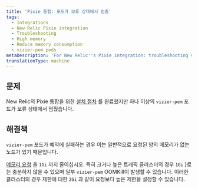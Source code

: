 ```yaml
---
title: 'Pixie 통합: 포드가 보류 상태에서 멈춤'
tags:
  - Integrations
  - New Relic Pixie integration
  - Troubleshooting
  - High memory
  - Reduce memory consumption
  - vizier-pem pods
metaDescription: 'For New Relic''s Pixie integration: troubleshooting vizier-pem pods stuck in pending state.'
translationType: machine
---
```


## 문제

New Relic의 Pixie 통합을 위한 [설치 절차](/docs/kubernetes-pixie/auto-telemetry-pixie/install-auto-telemetry-pixie) 를 완료했지만 하나 이상의 `vizier-pem` 포드가 보류 상태에서 멈췄습니다.

## 해결책

`vizier-pem` 포드가 예약에 실패하는 경우 이는 일반적으로 요청된 양의 메모리가 없는 노드가 있기 때문입니다.

[메모리 요청](/docs/kubernetes-pixie/auto-telemetry-pixie/manage-pixie-memory#set-memory-request) 을 `1Gi` 까지 줄이십시오. 특히 크거나 높은 트래픽 클러스터의 경우 `1Gi` }로는 충분하지 않을 수 있으며 일부 `vizier-pem` OOMKill이 발생할 수 있습니다. 이러한 클러스터의 경우 제한에 대한 `2Gi` 과 같이 요청보다 높은 제한을 설정할 수 있습니다.